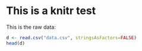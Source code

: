 # This is a knitr test

This is the raw data:
```r
d <- read.csv("data.csv", stringsAsFactors=FALSE)
head(d)
```
